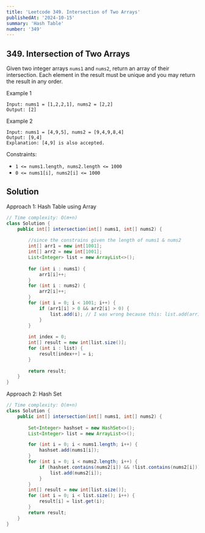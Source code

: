 ```yaml
---
title: 'Leetcode 349. Intersection of Two Arrays'
publishedAt: '2024-10-15'
summary: 'Hash Table'
number: '349'
---
```


## 349. Intersection of Two Arrays

Given two integer arrays `nums1` and `nums2`, return an array of their intersection. 
Each element in the result must be unique and you may return the result in any order.

Example 1
`````
Input: nums1 = [1,2,2,1], nums2 = [2,2]
Output: [2]
`````

Example 2
`````
Input: nums1 = [4,9,5], nums2 = [9,4,9,8,4]
Output: [9,4]
Explanation: [4,9] is also accepted.
`````

Constraints:

- `1 <= nums1.length, nums2.length <= 1000`
- `0 <= nums1[i], nums2[i] <= 1000`

## Solution
Approach 1: Hash Table using Array
````JAVA
// Time complexity: O(m+n)
class Solution {
    public int[] intersection(int[] nums1, int[] nums2) {
        
        //since the constrains given the length of nums1 & nums2
        int[] arr1 = new int[1001];
        int[] arr2 = new int[1001];
        List<Integer> list = new ArrayList<>();
        
        for (int i : nums1) {
            arr1[i]++;
        }
        for (int i : nums2) {
            arr2[i]++;
        }
        for (int i = 0; i < 1001; i++) {
            if (arr1[i] > 0 && arr2[i] > 0) {
                list.add(i); // I was wrong because this: list.add(arr1[i]);
            }
        }
        
        int index = 0;
        int[] result = new int[list.size()];
        for (int i : list) {
            result[index++] = i;
        }
        
        return result;
    }
}
````

Approach 2: Hash Set
````JAVA
// Time complexity: O(m+n)
class Solution {
    public int[] intersection(int[] nums1, int[] nums2) {
        
        Set<Integer> hashset = new HashSet<>();
        List<Integer> list = new ArrayList<>();

        for (int i = 0; i < nums1.length; i++) {
            hashset.add(nums1[i]);
        }
        for (int i = 0; i < nums2.length; i++) {
            if (hashset.contains(nums2[i]) && !list.contains(nums2[i])) {
                list.add(nums2[i]);
            }
        }
        int[] result = new int[list.size()];
        for (int i = 0; i < list.size(); i++) {
            result[i] = list.get(i);
        }
        return result;
    }
}
````
